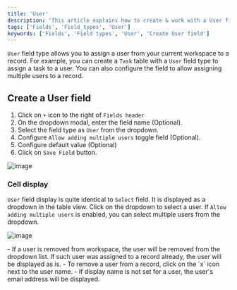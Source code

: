 ```yaml
---
title: 'User'
description: 'This article explains how to create & work with a User field.'
tags: ['Fields', 'Field types', 'User']
keywords: ['Fields', 'Field types', 'User', 'Create User field']
---
```


`User` field type allows you to assign a user from your current workspace to a record. For example, you can create a `Task` table with a `User` field type to assign a task to a user. You can also configure the field to allow assigning multiple users to a record.

## Create a User field
1. Click on `+` icon to the right of `Fields header`
2. On the dropdown modal, enter the field name (Optional).
3. Select the field type as `User` from the dropdown.
4. Configure `Allow adding multiple users` toggle field (Optional).
5. Configure default value (Optional)
6. Click on `Save Field` button.

![image](/img/v2/fields/types/user-field.png)

### Cell display
`User` field display is quite identical to `Select` field. It is displayed as a dropdown in the table view. Click on the dropdown to select a user. If `Allow adding multiple users` is enabled, you can select multiple users from the dropdown.

![image](/img/v2/fields/types/user-field-cell.png)


<Callout type="note">
- If a user is removed from workspace, the user will be removed from the dropdown list. If such user was assigned to a record already, the user will be displayed as is.
- To remove a user from a record, click on the `x` icon next to the user name.
- If display name is not set for a user, the user's email address will be displayed.
</Callout>
